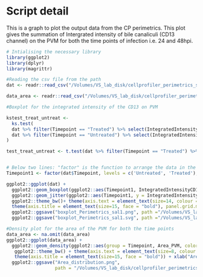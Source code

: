 # Script detail
This is a graph to plot the output data from the CP perimetrics. This plot gives the summation of Intergrated intensity of bile canaliculi (CD13 channel) on the PVM for both the time points of infection i.e. 24 and 48hpi.

```r
# Intialising the necessary library
library(ggplot2)
library(dplyr)
library(magrittr)
```

```r
#Reading the csv file from the path
dat <- readr::read_csv("/Volumes/VS_lab_disk/cellprofiler_perimetrics_salicylate_trail/Data_CP_perimetrics_salicylate_master.csv")

data_area <- readr::read_csv("/Volumes/VS_lab_disk/cellprofiler_perimetrics_salicylate_trail/Data_area_PVM_salicylate_master.csv")
```

```r
#Boxplot for the integrated intensity of the CD13 on PVM

kstest_treat_untreat <-
  ks.test(
  dat %>% filter(Timepoint == "Treated") %>% select(IntegratedIntensityCD13) %>% as.matrix(),
  dat %>% filter(Timepoint == "Untreated") %>% select(IntegratedIntensityCD13) %>% as.matrix()
)

test_treat_untreat <- t.test(dat %>% filter(Timepoint == "Treated") %>% dplyr::select(IntegratedIntensityCD13) %>% as.matrix(), dat %>% filter(Timepoint == "Untreated") %>% dplyr::select(IntegratedIntensityCD13) %>% as.matrix(), alternative = c("two.sided"), paired = FALSE, var.equal = FALSE, conf.level = 0.95)


# Below two lines: "factor" is the function to arrange the data in the preferred order in the graph
Timepoint1 <- factor(dat$Timepoint, levels = c('Untreated', 'Treated'), ordered = TRUE)

ggplot2::ggplot(dat) +
  ggplot2::geom_boxplot(ggplot2::aes(Timepoint1, IntegratedIntensityCD13), outlier.color = NA, size = 1.0, position = position_dodge(width = 0.7), varwidth = F, notch = F, outlier.shape = NA, show.legend = FALSE) + 
  ggplot2::geom_jitter(ggplot2::aes(Timepoint1, y = IntegratedIntensityCD13, fill = Timepoint1), colour = "red", cex = 2.0, alpha = 0.7, position =position_jitterdodge(0.2,0.2,0.7))+
  ggplot2::theme_bw()+ theme(axis.text = element_text(size=14, colour = "black", face = "bold")) +
  theme(axis.title = element_text(size=15, face = "bold"), panel.grid.major.x = element_blank(), panel.grid.major.y = element_blank(), panel.grid.minor.x = element_blank(), panel.grid.minor.y = element_blank(), legend.position = "none", panel.border = element_blank(), axis.line = element_line(colour = "black")) + ylab("Total intensity of Bile canaliculi \n on PVM") + xlab("Salicylate treatment (24hpi)") +
  ggplot2::ggsave("boxplot_Perimetrics_sal1.png", path ="/Volumes/VS_lab_disk/cellprofiler_perimetrics_salicylate_trail", width = 4, height = 4, units = "in", dpi = 300) +
  ggplot2::ggsave("boxplot_Perimetrics_sal1.svg", path ="/Volumes/VS_lab_disk/cellprofiler_perimetrics_salicylate_trail", width = 4, height = 4, units = "in", dpi = 300)

```

```r
#Density plot for the area of the PVM for both the time points
data_area <- na.omit(data_area)
ggplot2::ggplot(data_area) +
  ggplot2::geom_density(ggplot2::aes(group = Timepoint, Area_PVM, color = Timepoint, fill = Timepoint), alpha = 0.3, size = 0.8)+
   ggplot2::theme_bw() + theme(axis.text = element_text(size=8, colour = "black")) +
   theme(axis.title = element_text(size=15, face = "bold")) + xlab("Area of PVM") +
  ggplot2::ggsave("Area_distribution.png",
                  path = "/Volumes/VS_lab_disk/cellprofiler_perimetrics_salicylate_trail", width = 8, height = 8, units = "in", dpi = 300)
```

